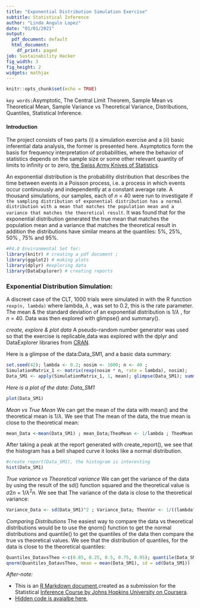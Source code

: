 ---
title: "Exponential Distribution Simulation Exercise"
subtitle: Statistical Inference
author: "Linda Angulo Lopez"
date: "01/01/2021"
output:
  pdf_document: default
  html_document:
    df_print: paged
job: Sustainability Hacker
fig_width: 3
fig_height: 2
widgets: mathjax
---

```{r setup, fig.width = 3, fig.height = 2, fig.asp = .618, include=FALSE}
knitr::opts_chunk$set(echo = TRUE)
```
`key words:`Asymptotic,  The Central Limit Theorem, Sample Mean vs Theoretical Mean, Sample Variance vs Theoretical Variance, Distributions, Quantiles, Statistical Inference.

#### Introduction
The project consists of two parts (i) a simulation exercise and a (ii) basic inferential data analysis, the former is presented here. Asymptotics form the basis for frequency interpretation of probabilities, where the behavior of statistics depends on the sample size or some other relevant quantity of limits to infinity or to zero, [the Swiss Army Knives of Statistics](https://rpubs.com/lindangulopez/708518). 


An exponential distribution is the probability distribution that describes the time between events in a Poisson process, i.e. a process in which events occur continuously and independently at a constant average rate. A thousand simulations, our samples, each of  $n$ = 40  were run to investigate if `the sampling distribution of exponential distribution has a normal distribution with a mean that matches the population mean and a variance that matches the theoretical result`. It was found that for the exponential distribution generated the true mean that matches the population mean and a variance that matches the theoretical result in addition the distributions have similar means at the quantiles: 5%, 25%, 50% , 75%  and 95%. 


```{r,  R_environment, results='hide',  warning=FALSE , message=FALSE}
#R4.0 Environmental Set for:
library(knitr) # creating a pdf document ; 
library(ggplot2) # making plots
library(dplyr) #exploring data
library(DataExplorer) # creating reports
```


### Exponential Distribution Simulation: 

A discreet case of the CLT, 1000 trials were simulated in with the R function `rexp(n, lambda)` where lambda,  $\lambda$ , was set to 0.2, this is the rate parameter. The mean & the standard deviation of an exponential distribution is  1/$\lambda$ , for $n$ = 40. Data was then explored with glimpse() and summary().

*create, explore & plot data*
A pseudo-random number generator was used so that the exercise is replicable,data was explored with the dplyr and DataExplorer libraries from [CRAN](https://cran.r-project.org/web/packages/available_packages_by_date.html).

Here is a glimpse of the data:Data_SM1, and a basic data summary:

```{r, create_explore_plot_data}
set.seed(42); lambda <- 0.2; nosim <- 1000; n <- 40 ; 
SimulationMatrix_1 <- matrix(rexp(nosim * n, rate = lambda), nosim); 
Data_SM1 <- apply(SimulationMatrix_1, 1, mean); glimpse(Data_SM1); summary(Data_SM1)

```

*Here is a plot of the data: Data_SM1*

```{r, PlotData,  fig.width = 10, fig.height =2.5, fig.asp = .618,echo=FALSE}
plot(Data_SM1)
```


*Mean vs True Mean*
We can get the mean of the data with mean() and the theoretical mean is 1/$\lambda$. We see that The mean of the data, the true mean is close to the theoretical mean:

```{r, MeanvsTrueMeam, echo=FALSE }
mean_Data <-mean(Data_SM1) ; mean_Data;TheoMean <- 1/lambda ; TheoMean
```

After taking a peak at the report generated with create_report(), we see that the histogram has a bell shaped curve it looks like a normal distribution.

```{r, HistogramDatav,  fig.width = 10, fig.height = 2.5, fig.asp = .618,echo=FALSE}
#create_report(Data_SM1), the histogram is interesting
hist(Data_SM1)

```


*True variance vs Theoretical variance*
We can get the variance of the data by using the result of the sd() function squared and the  theoretical value is $\sigma2n$ = 1/$\lambda^2n$. We see that The variance of the data is close to the theoretical variance:

```{r, VariancevsTrueVariance}
Variance_Data <- sd(Data_SM1)^2 ; Variance_Data; TheoVar <- 1/((lambda^2)*n); TheoVar
```

*Comparing Distributions*
The easiest way to compare the data vs theoretical distributions would be to use the qnorn() function to get the normal distributions and quantile() to get the quantiles of the data then compare the true vs theoretical values. We see that the distribution of quantiles, for the data is close to the theoretical quantiles:

```{r, DatavsCTL}
Quantiles_DatavsTheo <-c(0.05, 0.25, 0.5, 0.75, 0.95); quantile(Data_SM1,  Quantiles_DatavsTheo); 
qnorm(Quantiles_DatavsTheo, mean = mean(Data_SM1), sd = sd(Data_SM1))
```


*After-note:* 

- This is an [R Markdown document](http://rmarkdown.rstudio.com),created as a submission
for the Statistical [Inference Course by Johns Hopkins University on Coursera](https://www.coursera.org/specializations/jhu-data-science). 
- [Hidden code is avaialbe here](http://rpubs.com/lindangulopez/709078),





